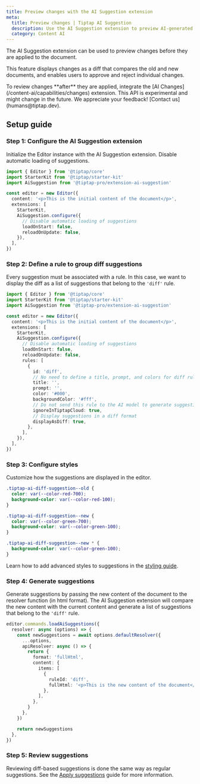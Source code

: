 ```yaml
---
title: Preview changes with the AI Suggestion extension
meta:
  title: Preview changes | Tiptap AI Suggestion
  description: Use the AI Suggestion extension to preview AI-generated changes before they are applied.
  category: Content AI
---
```



The AI Suggestion extension can be used to preview changes before they are applied to the document.

This feature displays changes as a diff that compares the old and new documents, and enables users to approve and reject individual changes.

<Callout title="Note" variant="info">
  To review changes **after** they are applied, integrate the [AI
  Changes](/content-ai/capabilities/changes) extension.
</Callout>

<Callout title="Note" variant="warning">
  This API is experimental and might change in the future. We appreciate your feedback! [Contact
  us](humans@tiptap.dev).
</Callout>

## Setup guide

### Step 1: Configure the AI Suggestion extension

Initialize the Editor instance with the AI Suggestion extension. Disable automatic loading of suggestions.

```ts
import { Editor } from '@tiptap/core'
import StarterKit from '@tiptap/starter-kit'
import AiSuggestion from '@tiptap-pro/extension-ai-suggestion'

const editor = new Editor({
  content: '<p>This is the initial content of the document</p>',
  extensions: [
    StarterKit,
    AiSuggestion.configure({
      // Disable automatic loading of suggestions
      loadOnStart: false,
      reloadOnUpdate: false,
    }),
  ],
})
```

### Step 2: Define a rule to group diff suggestions

Every suggestion must be associated with a rule. In this case, we want to display the diff as a list of suggestions that belong to the `'diff'` rule.

```ts
import { Editor } from '@tiptap/core'
import StarterKit from '@tiptap/starter-kit'
import AiSuggestion from '@tiptap-pro/extension-ai-suggestion'

const editor = new Editor({
  content: '<p>This is the initial content of the document</p>',
  extensions: [
    StarterKit,
    AiSuggestion.configure({
      // Disable automatic loading of suggestions
      loadOnStart: false,
      reloadOnUpdate: false,
      rules: [
        {
          id: 'diff',
          // No need to define a title, prompt, and colors for diff rules
          title: '',
          prompt: '',
          color: '#000',
          backgroundColor: '#fff',
          // Do not send this rule to the AI model to generate suggestions
          ignoreInTiptapCloud: true,
          // Display suggestions in a diff format
          displayAsDiff: true,
        },
      ],
    }),
  ],
})
```

### Step 3: Configure styles

Customize how the suggestions are displayed in the editor.

```css
.tiptap-ai-diff-suggestion--old {
  color: var(--color-red-700);
  background-color: var(--color-red-100);
}

.tiptap-ai-diff-suggestion--new {
  color: var(--color-green-700);
  background-color: var(--color-green-100);
}

.tiptap-ai-diff-suggestion--new * {
  background-color: var(--color-green-100);
}
```

Learn how to add advanced styles to suggestions in the [styling guide](/content-ai/capabilities/suggestion/features/display-suggestions).

### Step 4: Generate suggestions

Generate suggestions by passing the new content of the document to the resolver function (in html format). The AI Suggestion extension will compare the new content with the current content and generate a list of suggestions that belong to the `'diff'` rule.

```ts
editor.commands.loadAiSuggestions({
  resolver: async (options) => {
    const newSuggestions = await options.defaultResolver({
      ...options,
      apiResolver: async () => {
        return {
          format: 'fullHtml',
          content: {
            items: [
              {
                ruleId: 'diff',
                fullHtml: '<p>This is the new content of the document</p>',
              },
            ],
          },
        }
      },
    })

    return newSuggestions
  },
})
```

### Step 5: Review suggestions

Reviewing diff-based suggestions is done the same way as regular suggestions. See the [Apply suggestions](/content-ai/capabilities/suggestion/features/apply-suggestions) guide for more information.
